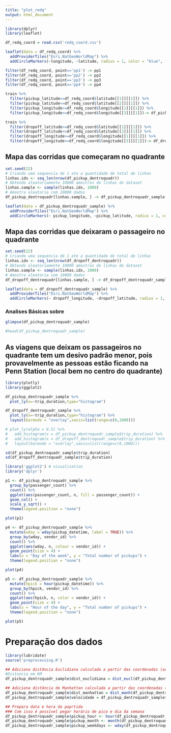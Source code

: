 ```yaml
---
title: "plot_redq"
output: html_document
---
```

```r
library(dplyr)
library(leaflet)

df_redq_coord = read.csv('redq_coord.csv')

leaflet(data = df_redq_coord) %>% 
  addProviderTiles("Esri.NatGeoWorldMap") %>%
  addCircleMarkers(~longitude, ~latitude, radius = 1, color = "blue", fillOpacity = 0.3)

```


```r
filter(df_redq_coord, point=='pp1') -> pp1
filter(df_redq_coord, point=='pp2') -> pp2
filter(df_redq_coord, point=='pp3') -> pp3
filter(df_redq_coord, point=='pp4') -> pp4

train %>%
  filter(pickup_latitude>=df_redq_coord$latitude[[1]][[1]]) %>% 
  filter(pickup_latitude<=df_redq_coord$latitude[[2]][[1]]) %>% 
  filter(pickup_longitude>=df_redq_coord$longitude[[1]][[1]]) %>% 
  filter(pickup_longitude<=df_redq_coord$longitude[[3]][[1]])-> df_pickup_dentroquadr

train %>%
  filter(dropoff_latitude>=df_redq_coord$latitude[[1]][[1]]) %>% 
  filter(dropoff_latitude<=df_redq_coord$latitude[[2]][[1]]) %>% 
  filter(dropoff_longitude>=df_redq_coord$longitude[[1]][[1]]) %>% 
  filter(dropoff_longitude<=df_redq_coord$longitude[[3]][[1]])-> df_dropoff_dentroquadr
```

## Mapa das corridas que começaram no quadrante

```r

set.seed(22)
# Criando uma sequencia de 1 ate a quantidade de total de linhas
linhas.idx <- seq_len(nrow(df_pickup_dentroquadr))
# Obtendo aleatoriamente 10000 amostras de linhas do dataset
linhas.sample <- sample(linhas.idx, 1000)
# Amostra aleatoria com 10000 dados
df_pickup_dentroquadr[linhas.sample, ] -> df_pickup_dentroquadr_sample 

leaflet(data = df_pickup_dentroquadr_sample) %>% 
  addProviderTiles("Esri.NatGeoWorldMap") %>%
  addCircleMarkers(~ pickup_longitude, ~pickup_latitude, radius = 1, color = "blue", fillOpacity = 0.3)

```

## Mapa das corridas que deixaram o passageiro no quadrante

```r
set.seed(22)
# Criando uma sequencia de 1 ate a quantidade de total de linhas
linhas.idx <- seq_len(nrow(df_dropoff_dentroquadr))
# Obtendo aleatoriamente 10000 amostras de linhas do dataset
linhas.sample <- sample(linhas.idx, 1000)
# Amostra aleatoria com 10000 dados
df_dropoff_dentroquadr[linhas.sample, ] -> df_dropoff_dentroquadr_sample 

leaflet(data = df_dropoff_dentroquadr_sample) %>% 
  addProviderTiles("Esri.NatGeoWorldMap") %>%
  addCircleMarkers(~ dropoff_longitude, ~dropoff_latitude, radius = 1, color = "red", fillOpacity = 0.3)

```

### Analises Básicas sobre 

```r
glimpse(df_pickup_dentroquadr_sample)

#head(df_pickup_dentroquadr_sample)
```

## As viagens que deixam os passageiros no quadrante tem um desivo padrão menor, pois provavelmente as pessoas estão ficando na Penn Station (local bem no centro do quadrante) 


```r
library(plotly)
library(ggplot2)

df_pickup_dentroquadr_sample %>%
  plot_ly(x=~trip_duration,type="histogram")

df_dropoff_dentroquadr_sample %>%
  plot_ly(x=~trip_duration,type="histogram") %>%
  layout(barmode = "overlay",xaxis=list(range=c(0,1000)))

# plot_ly(alpha = 0.5) %>%
#   add_histogram(x = df_pickup_dentroquadr_sample$trip_duration) %>%
#   add_histogram(x = df_dropoff_dentroquadr_sample$trip_duration) %>%
#   layout(barmode = "overlay",xaxis=list(range=c(0,1000)))

sd(df_pickup_dentroquadr_sample$trip_duration)
sd(df_dropoff_dentroquadr_sample$trip_duration)
```
```r
library('ggplot2') # visualisation
library('dplyr')

p1 <- df_pickup_dentroquadr_sample %>%
  group_by(passenger_count) %>%
  count() %>%
  ggplot(aes(passenger_count, n, fill = passenger_count)) +
  geom_col() +
  scale_y_sqrt() +
  theme(legend.position = "none")

plot(p1)

p4 <- df_pickup_dentroquadr_sample %>%
  mutate(wday = wday(pickup_datetime, label = TRUE)) %>%
  group_by(wday, vendor_id) %>%
  count() %>%
  ggplot(aes(wday, n, colour = vendor_id)) +
  geom_point(size = 4) +
  labs(x = "Day of the week", y = "Total number of pickups") +
  theme(legend.position = "none")

plot(p4)

p5 <- df_pickup_dentroquadr_sample %>%
  mutate(hpick = hour(pickup_datetime)) %>%
  group_by(hpick, vendor_id) %>%
  count() %>%
  ggplot(aes(hpick, n, color = vendor_id)) +
  geom_point(size = 4) +
  labs(x = "Hour of the day", y = "Total number of pickups") +
  theme(legend.position = "none")

plot(p5)
```


# Preparação dos dados
```r
library(lubridate)
source('preprocessing.R')

## Adiciona distância Euclidiana calculada a partir das coordenadas (arquivo Preprocessing.R)
#Distancia em KM
df_pickup_dentroquadr_sample$dist_euclidiana = dist_eucl(df_pickup_dentroquadr_sample)

## Adiciona distância de Manhattan calculada a partir das coordenadas (arquivo Preprocessing.R)
df_pickup_dentroquadr_sample$dist_manhattan = dist_manh(df_pickup_dentroquadr_sample)
df_pickup_dentroquadr_sample$velocidade = df_pickup_dentroquadr_sample$dist_manhattan / df_pickup_dentroquadr_sample$trip_duration

## Prepara data e hora da paprtida
### Com isso é possível pegar horário de pico e dia da semana
df_pickup_dentroquadr_sample$pickup_hour <- hour(df_pickup_dentroquadr_sample$pickup_datetime)
df_pickup_dentroquadr_sample$pickup_month <- month(df_pickup_dentroquadr_sample$pickup_datetime)
df_pickup_dentroquadr_sample$pickup_weekdays <- wday(df_pickup_dentroquadr_sample$pickup_datetime)
```

## 

```r


```

